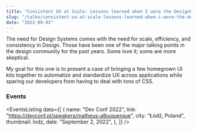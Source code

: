```yaml
---
title: "Consistent UX at Scale: Lessons learned when I wore the DesignOps hat"
slug: "/talks/consistent-ux-at-scale-lessons-learned-when-i-wore-the-design-ops-hat"
date: "2022-09-02"
---
```




The need for Design Systems comes with the need for scale, efficiency, and consistency in Design. Those have been one of the major talking points in the design community for the past years. Some love it; some are more skeptical.

My goal for this one is to present a case of bringing a few homegrown UI kits together to automatize and standardize UX across applications while sparing our developers from having to deal with tons of CSS.

### Events

<EventsListing
  data={[
    {
      name: "Dev Conf 2022",
      link: "https://devconf.pl/speakers/matheus-albuquerque",
      city: "Łódź, Poland",
      thumbnail: lodz,
      date: "September 2, 2022",
    },
  ]}
/>
